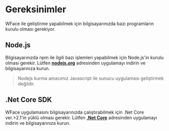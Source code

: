 # Gereksinimler

WFace ile geliştirme yapabilmek için bilgisayarınızda bazı programların kurulu olması gerekiyor. 

## Node.js

Bilgisayarınızda npm ile ilgili bazı işlemleri yapabilmek için Node.js'in kurulu olması gerekir. 
Lütfen [__nodejs.org__](https://nodejs.org) adresinden uygulamayı indirin ve bilgisayarınıza kurun.

> Nodejs kurma amacımız Javascript ile sunucu uygulaması geliştirmek değildir.

## .Net Core SDK

WFace uygulamasını bilgisayarınızda çalıştırabilmek için .Net Core ver.>2.1'in yüklü olması gerekir.
Lütfen [__.Net Core__](https://www.microsoft.com/net/learn/get-started/windows) adresinden uygulamayı indirin ve bilgisayarınıza kurun.